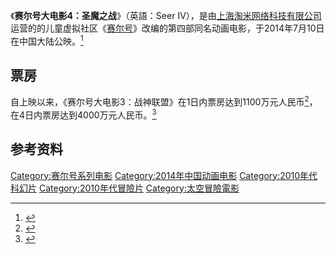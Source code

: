 {{扩充|time=2015-01-27T00:22:21+00:00}}
{{Infobox Film
|片名          = 赛尔号大电影4：圣魔之战
|电影原名      = Seer IV
|图像          =
|图像说明      = 
|导演          = [[王章俊|王章俊]] 殷玉麒
|监制          = 
|制片          = 汪海兵 程云鹏 朱承华
|编剧          = [[王章俊|王章俊]] 邓磊
|剧本          = 
|故事          = 
|原著          = 
|旁白          = 
|统筹          = 
|主演          = 杨欧 [[张安琪|张安琪]] 樊俊航 苏鑫<br />贾志超 [[刘钦|刘钦]] 夏磊 杨梦露<br />孟祥龙 游军
|分级          = 
|副标题        = 
|主题曲        = 
|片头曲        = 
|片尾曲        = 
|配乐          = 
|摄影          = 
|剪辑          = 
|制片商        = [[上海淘米网络科技有限公司|上海淘米网络科技有限公司]]
|发行商        = [[北京光线影业有限公司|北京光线影业有限公司]]<br />[[优漫卡通|优漫卡通]]<br />[[北京卡酷|北京卡酷]]<br />八大视频网站<br />[[上海淘米网络科技有限公司|上海淘米网络科技有限公司]]<ref name=movie>{{cite news|title=《赛尔号大电影4》全国上映 最顶尖“国民级动画”|url=http://news.xinhuanet.com/ent/2014-07/10/c_126736177.htm|accessdate=2015-01-26|deadurl=yes|archiveurl=https://web.archive.org/web/20140826115632/http://news.xinhuanet.com/ent/2014-07/10/c_126736177.htm|archivedate=2014-08-26}}</ref>
|上映日期      = {{flagicon|CHN}}中国大陆 2014年7月10日<br />
|发行日期      = 
|片长          =96分鐘 
|产地          = {{中國大陸電影產地}}
|语言          = [[汉语|汉语]]（[[普通话|普通话]]）
|官方网站      = http://f.61.com/seer/
|预算          = 
|票房          = 中国大陆总计5780万元[[人民币|人民币]]
|前集          = [[賽爾號大電影3：战神联盟|賽爾號大電影3：战神联盟]]
|续集          = [[赛尔号大电影5：雷神崛起|赛尔号大电影5：雷神崛起]]
|中国大陆片名  = 
|港澳片名      = 
|台湾片名      = 
|新马片名      = 
|sarft_id    = <!-- 公映许可号码 -->
|amg_id      = <!-- AMG（All Media Guide）ID -->
|imdb_id     = <!-- IMDB（互联网电影数据库）ID -->
}}

《'''赛尔号大电影4：圣魔之战'''》（英語：Seer IV），是由[[淘米网络|上海淘米网络科技有限公司]]运营的的儿童虚拟社区《[[赛尔号|赛尔号]]》改编的第四部同名动画电影，于2014年7月10日在中国大陆公映。<ref>{{cite news|title=动画大电影《赛尔号4》暑期上映 大篷车全国巡游|url=http://news.xinhuanet.com/ent/2014-06/24/c_126663574.htm|accessdate=2014-07-28|newspaper=新华网|date=2014-06-24|deadurl=yes|archiveurl=https://web.archive.org/web/20161220072151/http://news.xinhuanet.com/ent/2014-06/24/c_126663574.htm|archivedate=2016-12-20}}</ref>

==票房==
自上映以来，《赛尔号大电影3：战神联盟》在1日内票房达到1100万元人民币<ref>{{cite news|title=赛尔号4》首日票房超千万 成亲子体验首选|url=http://ent.qq.com/a/20140712/019903.htm|accessdate=2014-07-28|newspaper=腾讯|date=2014-07-12}}</ref>，在4日内票房达到4000万元人民币。<ref>{{cite news|title=《赛尔号4》首周票房创系列新高 好品质赢得满堂彩|url=http://ent.163.com/14/0715/10/A16HDQ7L00032DGD.html|accessdate=2014-07-28|newspaper=网易|date=2014-07-15}}{{Dead link|date=2020年1月 |bot=InternetArchiveBot |fix-attempted=yes }}</ref>

==参考资料==
{{reflist}}

{{赛尔号}}
{{Taomee}}
{{电影小作品}}
[[Category:赛尔号系列电影|Category:赛尔号系列电影]]
[[Category:2014年中国动画电影|Category:2014年中国动画电影]]
[[Category:2010年代科幻片|Category:2010年代科幻片]]
[[Category:2010年代冒險片|Category:2010年代冒險片]]
[[Category:太空冒險電影|Category:太空冒險電影]]